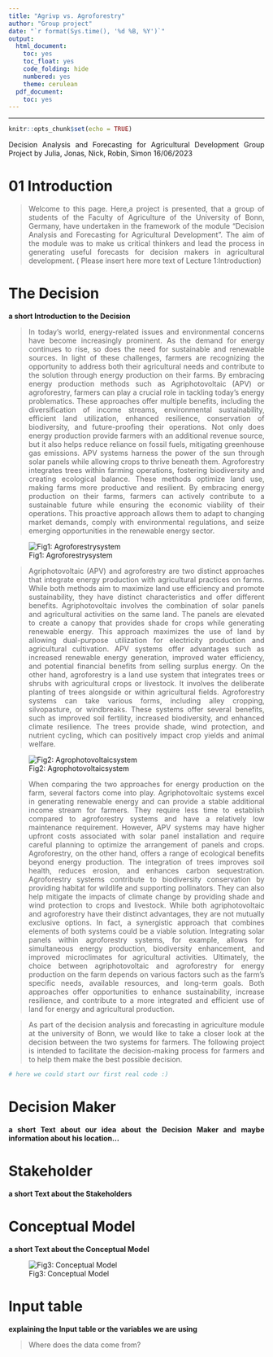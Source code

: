 ```yaml
---
title: "Agrivp vs. Agroforestry"
author: "Group project"
date: "`r format(Sys.time(), '%d %B, %Y')`"
output:
  html_document:
    toc: yes
    toc_float: yes
    code_folding: hide
    numbered: yes
    theme: cerulean
  pdf_document:
    toc: yes
---
```


---

<style>
body {
text-align: justify}
</style>



```r
knitr::opts_chunk$set(echo = TRUE)
```

Decision Analysis and Forecasting for Agricultural Development
Group Project by Julia, Jonas, Nick, Robin, Simon
16/06/2023

# 01 Introduction 

> Welcome to this page. Here,a project is presented, that a group of students of the Faculty of Agriculture of the University of Bonn, Germany, have undertaken in the framework of the module "Decision Analysis and Forecasting for Agricultural Development". The aim of the module was to make us critical thinkers and lead the process in generating useful forecasts for decision makers in agricultural development. 
( Please insert here more text of Lecture 1:Introduction)

# The Decision

**a short Introduction to the Decision**

> In today's world, energy-related issues and environmental concerns have become increasingly prominent. As the demand for energy continues to rise, so does the need for sustainable and renewable sources. In light of these challenges, farmers are recognizing the opportunity to address both their agricultural needs and contribute to the solution through energy production on their farms.
By embracing energy production methods such as Agriphotovoltaic (APV) or agroforestry, farmers can play a crucial role in tackling today's energy problematics. These approaches offer multiple benefits, including the diversification of income streams, environmental sustainability, efficient land utilization, enhanced resilience, conservation of biodiversity, and future-proofing their operations.
Not only does energy production provide farmers with an additional revenue source, but it also helps reduce reliance on fossil fuels, mitigating greenhouse gas emissions. APV systems harness the power of the sun through solar panels while allowing crops to thrive beneath them. Agroforestry integrates trees within farming operations, fostering biodiversity and creating ecological balance. These methods optimize land use, making farms more productive and resilient.
By embracing energy production on their farms, farmers can actively contribute to a sustainable future while ensuring the economic viability of their operations. This proactive approach allows them to adapt to changing market demands, comply with environmental regulations, and seize emerging opportunities in the renewable energy sector.

![Fig1: Agroforestrysystem](./agroforestry.jpeg)

>Agriphotovoltaic (APV) and agroforestry are two distinct approaches that integrate energy production with agricultural practices on farms. While both methods aim to maximize land use efficiency and promote sustainability, they have distinct characteristics and offer different benefits.
Agriphotovoltaic involves the combination of solar panels and agricultural activities on the same land. The panels are elevated to create a canopy that provides shade for crops while generating renewable energy. This approach maximizes the use of land by allowing dual-purpose utilization for electricity production and agricultural cultivation. APV systems offer advantages such as increased renewable energy generation, improved water efficiency, and potential financial benefits from selling surplus energy.
On the other hand, agroforestry is a land use system that integrates trees or shrubs with agricultural crops or livestock. It involves the deliberate planting of trees alongside or within agricultural fields. Agroforestry systems can take various forms, including alley cropping, silvopasture, or windbreaks. These systems offer several benefits, such as improved soil fertility, increased biodiversity, and enhanced climate resilience. The trees provide shade, wind protection, and nutrient cycling, which can positively impact crop yields and animal welfare.

![Fig2: Agrophotovoltaicsystem](./agripv.png)

>When comparing the two approaches for energy production on the farm, several factors come into play. Agriphotovoltaic systems excel in generating renewable energy and can provide a stable additional income stream for farmers. They require less time to establish compared to agroforestry systems and have a relatively low maintenance requirement. However, APV systems may have higher upfront costs associated with solar panel installation and require careful planning to optimize the arrangement of panels and crops.
Agroforestry, on the other hand, offers a range of ecological benefits beyond energy production. The integration of trees improves soil health, reduces erosion, and enhances carbon sequestration. Agroforestry systems contribute to biodiversity conservation by providing habitat for wildlife and supporting pollinators. They can also help mitigate the impacts of climate change by providing shade and wind protection to crops and livestock.
While both agriphotovoltaic and agroforestry have their distinct advantages, they are not mutually exclusive options. In fact, a synergistic approach that combines elements of both systems could be a viable solution. Integrating solar panels within agroforestry systems, for example, allows for simultaneous energy production, biodiversity enhancement, and improved microclimates for agricultural activities.
Ultimately, the choice between agriphotovoltaic and agroforestry for energy production on the farm depends on various factors such as the farm's specific needs, available resources, and long-term goals. Both approaches offer opportunities to enhance sustainability, increase resilience, and contribute to a more integrated and efficient use of land for energy and agricultural production.

>As part of the decision analysis and forecasting in agriculture module at the university of Bonn, we would like to take a closer look at the decision between the two systems for farmers. The following project is intended to facilitate the decision-making process for farmers and to help them make the best possible decision. 


```r

# here we could start our first real code :) 

```

# Decision Maker

**a short Text about our idea about the Decision Maker and maybe information about his location...**

# Stakeholder

**a short Text about the Stakeholders**

# Conceptual Model

**a short Text about the Conceptual Model**

![Fig3: Conceptual Model](./conceptual_model.png)

# Input table

**explaining the Input table or the variables we are using**

>Where does the data come from?

```r


```


